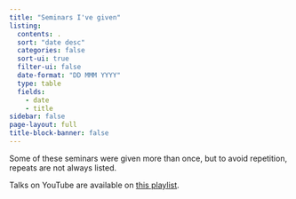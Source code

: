 ```yaml
---
title: "Seminars I've given"
listing:
  contents: .
  sort: "date desc"
  categories: false
  sort-ui: true
  filter-ui: false
  date-format: "DD MMM YYYY"
  type: table
  fields: 
    - date
    - title
sidebar: false
page-layout: full
title-block-banner: false
---
```


Some of these seminars were given more than once, but to avoid repetition, repeats are not always listed. 

Talks on YouTube are available on [this playlist](https://www.youtube.com/playlist?list=PL12D676032C3A6B70).
